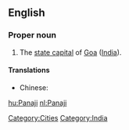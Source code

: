 ==English==
{{wikipedia}}

===Proper noun===
{{en-proper noun}}

# The [[state capital]] of [[Goa]] ([[India]]).

====Translations====
{{trans-top|capital of Goa, India}}
* Chinese:
*: {{trreq|Mandarin}}
{{trans-mid}}
{{trans-bottom}}


[[Category:Cities]]
[[Category:India]]

[[hu:Panaji]]
[[nl:Panaji]]